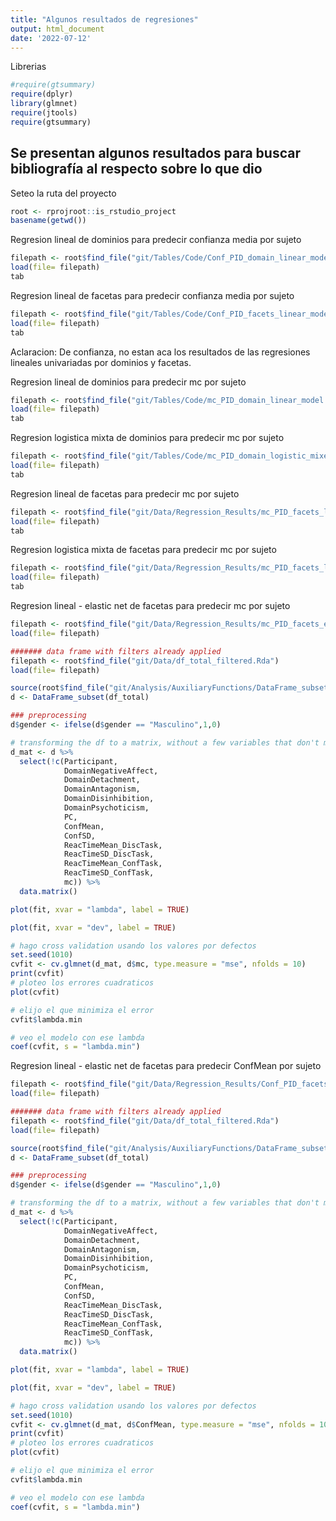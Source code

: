 ```yaml
---
title: "Algunos resultados de regresiones"
output: html_document
date: '2022-07-12'
---
```


Librerias
```r
#require(gtsummary)
require(dplyr)
library(glmnet)
require(jtools)
require(gtsummary)
```

## Se presentan algunos resultados para buscar bibliografía al respecto sobre lo que dio

Seteo la ruta del proyecto
```r
root <- rprojroot::is_rstudio_project
basename(getwd())  
```

Regresion lineal de dominios para predecir confianza media por sujeto
```r
filepath <- root$find_file("git/Tables/Code/Conf_PID_domain_linear_model.RData")
load(file= filepath)
tab
```

Regresion lineal de facetas para predecir confianza media por sujeto
```r
filepath <- root$find_file("git/Tables/Code/Conf_PID_facets_linear_model.RData")
load(file= filepath)
tab 
```

Aclaracion: De confianza, no estan aca los resultados de las regresiones lineales univariadas por dominios y facetas.

Regresion lineal de dominios para predecir mc por sujeto
```r
filepath <- root$find_file("git/Tables/Code/mc_PID_domain_linear_model.RData")
load(file= filepath)
tab
```

Regresion logistica mixta de dominios para predecir mc por sujeto
```r
filepath <- root$find_file("git/Tables/Code/mc_PID_domain_logistic_mixed_model.RData")
load(file= filepath)
tab
```

Regresion lineal de facetas para predecir mc por sujeto
```r
filepath <- root$find_file("git/Data/Regression_Results/mc_PID_facets_linear_model.RData")
load(file= filepath)
tab
```

Regresion logistica mixta de facetas para predecir mc por sujeto
```r
filepath <- root$find_file("git/Data/Regression_Results/mc_PID_facets_logistic_mixed_model.RData")
load(file= filepath)
tab
```

Regresion lineal - elastic net de facetas para predecir mc por sujeto
```r
filepath <- root$find_file("git/Data/Regression_Results/mc_PID_facets_elasticNet_linear_model.RData")
load(file= filepath)

####### data frame with filters already applied
filepath <- root$find_file("git/Data/df_total_filtered.Rda")
load(file= filepath)

source(root$find_file("git/Analysis/AuxiliaryFunctions/DataFrame_subset.R"))
d <- DataFrame_subset(df_total)

### preprocessing
d$gender <- ifelse(d$gender == "Masculino",1,0)

# transforming the df to a matrix, without a few variables that don't matter
d_mat <- d %>%
  select(!c(Participant,
            DomainNegativeAffect,
            DomainDetachment,
            DomainAntagonism,
            DomainDisinhibition,
            DomainPsychoticism,
            PC,
            ConfMean,
            ConfSD,
            ReacTimeMean_DiscTask,
            ReacTimeSD_DiscTask,
            ReacTimeMean_ConfTask,
            ReacTimeSD_ConfTask,
            mc)) %>%
  data.matrix()

plot(fit, xvar = "lambda", label = TRUE)

plot(fit, xvar = "dev", label = TRUE)

# hago cross validation usando los valores por defectos
set.seed(1010)
cvfit <- cv.glmnet(d_mat, d$mc, type.measure = "mse", nfolds = 10)
print(cvfit)
# ploteo los errores cuadraticos
plot(cvfit)

# elijo el que minimiza el error
cvfit$lambda.min

# veo el modelo con ese lambda
coef(cvfit, s = "lambda.min")
```

Regresion lineal - elastic net de facetas para predecir ConfMean por sujeto
```r
filepath <- root$find_file("git/Data/Regression_Results/Conf_PID_facets_elasticNet_linear_model.RData")
load(file= filepath)

####### data frame with filters already applied
filepath <- root$find_file("git/Data/df_total_filtered.Rda")
load(file= filepath)

source(root$find_file("git/Analysis/AuxiliaryFunctions/DataFrame_subset.R"))
d <- DataFrame_subset(df_total)

### preprocessing
d$gender <- ifelse(d$gender == "Masculino",1,0)

# transforming the df to a matrix, without a few variables that don't matter
d_mat <- d %>%
  select(!c(Participant,
            DomainNegativeAffect,
            DomainDetachment,
            DomainAntagonism,
            DomainDisinhibition,
            DomainPsychoticism,
            PC,
            ConfMean,
            ConfSD,
            ReacTimeMean_DiscTask,
            ReacTimeSD_DiscTask,
            ReacTimeMean_ConfTask,
            ReacTimeSD_ConfTask,
            mc)) %>%
  data.matrix()

plot(fit, xvar = "lambda", label = TRUE)

plot(fit, xvar = "dev", label = TRUE)

# hago cross validation usando los valores por defectos
set.seed(1010)
cvfit <- cv.glmnet(d_mat, d$ConfMean, type.measure = "mse", nfolds = 10)
print(cvfit)
# ploteo los errores cuadraticos
plot(cvfit)

# elijo el que minimiza el error
cvfit$lambda.min

# veo el modelo con ese lambda
coef(cvfit, s = "lambda.min")
```